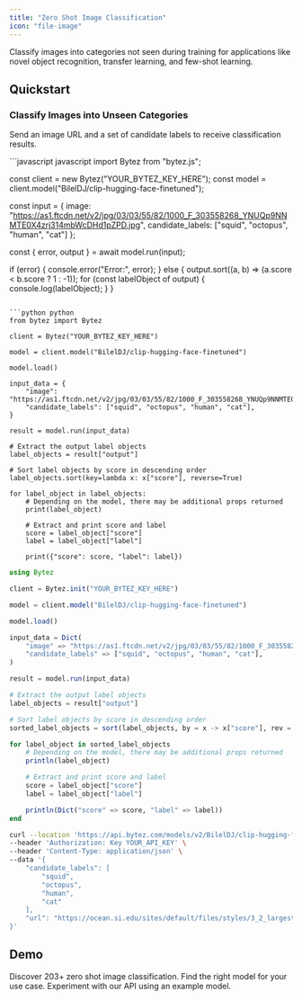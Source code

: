 ```yaml
---
title: "Zero Shot Image Classification"
icon: "file-image"
---
```


<Tip>Classify images into categories not seen during training for applications like novel object recognition, transfer learning, and few-shot learning.</Tip>

## Quickstart

### Classify Images into Unseen Categories

Send an image URL and a set of candidate labels to receive classification results.

<CodeGroup>
```javascript javascript 
import Bytez from "bytez.js";

const client = new Bytez("YOUR_BYTEZ_KEY_HERE");
const model = client.model("BilelDJ/clip-hugging-face-finetuned");

const input = {
  image: "https://as1.ftcdn.net/v2/jpg/03/03/55/82/1000_F_303558268_YNUQp9NNMTE0X4zrj314mbWcDHd1pZPD.jpg",
  candidate_labels: ["squid", "octopus", "human", "cat"]
};

const { error, output } = await model.run(input);

if (error) {
  console.error("Error:", error);
} else {
  output.sort((a, b) => (a.score < b.score ? 1 : -1));
  for (const labelObject of output) {
    console.log(labelObject);
  }
}
```

```python python
from bytez import Bytez

client = Bytez("YOUR_BYTEZ_KEY_HERE")

model = client.model("BilelDJ/clip-hugging-face-finetuned")

model.load()

input_data = {
    "image": "https://as1.ftcdn.net/v2/jpg/03/03/55/82/1000_F_303558268_YNUQp9NNMTE0X4zrj314mbWcDHd1pZPD.jpg",
    "candidate_labels": ["squid", "octopus", "human", "cat"],
}

result = model.run(input_data)

# Extract the output label objects
label_objects = result["output"]

# Sort label objects by score in descending order
label_objects.sort(key=lambda x: x["score"], reverse=True)

for label_object in label_objects:
    # Depending on the model, there may be additional props returned
    print(label_object)

    # Extract and print score and label
    score = label_object["score"]
    label = label_object["label"]

    print({"score": score, "label": label})
```

```julia julia
using Bytez

client = Bytez.init("YOUR_BYTEZ_KEY_HERE")

model = client.model("BilelDJ/clip-hugging-face-finetuned")

model.load()

input_data = Dict(
	"image" => "https://as1.ftcdn.net/v2/jpg/03/03/55/82/1000_F_303558268_YNUQp9NNMTE0X4zrj314mbWcDHd1pZPD.jpg",
	"candidate_labels" => ["squid", "octopus", "human", "cat"],
)

result = model.run(input_data)

# Extract the output label objects
label_objects = result["output"]

# Sort label objects by score in descending order
sorted_label_objects = sort(label_objects, by = x -> x["score"], rev = true)

for label_object in sorted_label_objects
	# Depending on the model, there may be additional props returned
	println(label_object)

	# Extract and print score and label
	score = label_object["score"]
	label = label_object["label"]

	println(Dict("score" => score, "label" => label))
end
```

```bash rest
curl --location 'https://api.bytez.com/models/v2/BilelDJ/clip-hugging-face-finetuned' \
--header 'Authorization: Key YOUR_API_KEY' \
--header 'Content-Type: application/json' \
--data '{
    "candidate_labels": [
        "squid",
        "octopus",
        "human",
        "cat"
    ],
    "url": "https://ocean.si.edu/sites/default/files/styles/3_2_largest/public/2023-11/Screen_Shot_2018-04-16_at_1_42_56_PM.png.webp?itok=Icvi-ek9"
}'
```

</CodeGroup>

## Demo

<CardGroup>

<Card title="Explore Models" href="/model-api/playground/models" icon="cube">
  Discover 203+ zero shot image classification. Find the right model for your use case.
</Card>

<Card title="API Playground" href="/model-api/playground/open-source/examples/multi-input/zero-shot-image-classification" icon="webhook">
  Experiment with our API using an example model.
</Card>

</CardGroup>